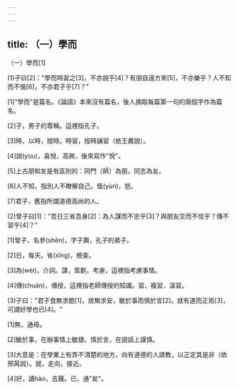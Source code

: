 ```yaml
---
---
---
```

title: （一）學而
---




（一）學而[1]

(1)子曰[2]："學而時習之[3]，不亦說乎[4]？有朋自遠方來[5]，不亦樂乎？人不知而不慍[6]，不亦君子乎[7]？"

[1]"學而"是篇名。《論語》本來沒有篇名，後人摘取每篇第一句的兩個字作為篇名。

[2]子，男子的尊稱。這裡指孔子。

[3]時，以時，按時。時習，按時誦習（依王肅說）。

[4]說(yùu)，喜悅，高興，後來寫作"悅"。

[5]上古朋和友是有區別的：同門（師）為朋，同志為友。

[6]人不知，指別人不瞭解自己。慍(yùn)，怒。

[7]君子，舊指所謂道德高尚的人。

(2)曾子曰[1]："吾日三省吾身[2]：為人謀而不忠乎[3]？與朋友交而不信乎？傳不習乎[4]？"

[1]曾子，名參(shēn)，字子輿，孔子的弟子。

[2]日，每天。省(xǐng)，檢查。

[3]為(wèi)，介詞。謀，策劃，考慮，這裡指考慮事情。

[4]傳(chuán)，傳授，這裡指老師傳授的知識。習，複習，溫習。

(3)子曰："君子食無求飽[1]，居無求安，敏於事而慎於言[2]，就有道而正焉[3]，可謂好學也已[4]。"

[1]無，通毋。

[2]敏於事，在辦事情上敏捷。慎於言，在說話上謹慎。

[3]大意是：在學業上有弄不清楚的地方，向有道德的人請教，以正定其是非（依邢昺說）。就，走向，接近。

[4]好，讀hào，去聲。已，通"矣"。